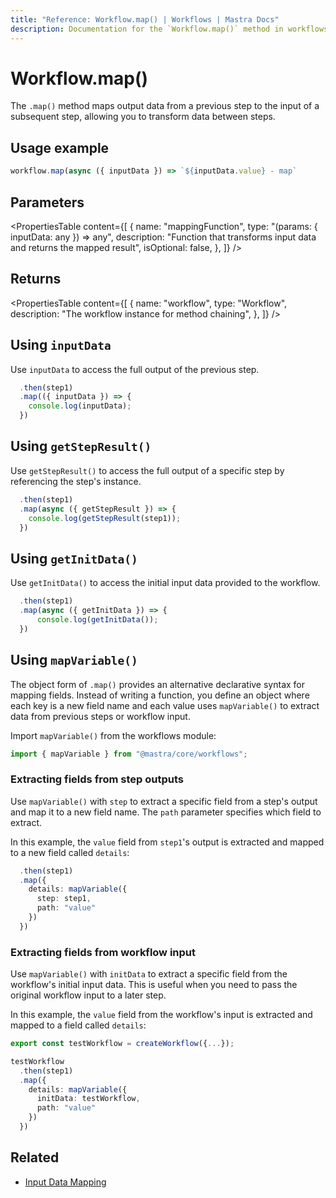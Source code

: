 ```yaml
---
title: "Reference: Workflow.map() | Workflows | Mastra Docs"
description: Documentation for the `Workflow.map()` method in workflows, which maps output data from a previous step to the input of a subsequent step.
---
```


# Workflow.map()

The `.map()` method maps output data from a previous step to the input of a subsequent step, allowing you to transform data between steps.

## Usage example

```typescript copy
workflow.map(async ({ inputData }) => `${inputData.value} - map`
```

## Parameters

<PropertiesTable
  content={[
    {
      name: "mappingFunction",
      type: "(params: { inputData: any }) => any",
      description: "Function that transforms input data and returns the mapped result",
      isOptional: false,
    },
  ]}
/>

## Returns

<PropertiesTable
  content={[
    {
      name: "workflow",
      type: "Workflow",
      description: "The workflow instance for method chaining",
    },
  ]}
/>


## Using `inputData`

Use `inputData` to access the full output of the previous step.

```typescript {3} filename="src/mastra/workflows/test-workflow.ts" showLineNumbers copy
  .then(step1)
  .map(({ inputData }) => {
    console.log(inputData);
  })
```

## Using `getStepResult()`

Use `getStepResult()` to access the full output of a specific step by referencing the step's instance.

```typescript {3} filename="src/mastra/workflows/test-workflow.ts" showLineNumbers copy
  .then(step1)
  .map(async ({ getStepResult }) => {
    console.log(getStepResult(step1));
  })
```

## Using `getInitData()`

Use `getInitData()` to access the initial input data provided to the workflow.

```typescript {3} filename="src/mastra/workflows/test-workflow.ts" showLineNumbers copy
  .then(step1)
  .map(async ({ getInitData }) => {
      console.log(getInitData());
  })
```

## Using `mapVariable()`

The object form of `.map()` provides an alternative declarative syntax for mapping fields. Instead of writing a function, you define an object where each key is a new field name and each value uses `mapVariable()` to extract data from previous steps or workflow input.

Import `mapVariable()` from the workflows module:

```typescript filename="src/mastra/workflows/test-workflow.ts" showLineNumbers copy
import { mapVariable } from "@mastra/core/workflows";
```

### Extracting fields from step outputs

Use `mapVariable()` with `step` to extract a specific field from a step's output and map it to a new field name. The `path` parameter specifies which field to extract.

In this example, the `value` field from `step1`'s output is extracted and mapped to a new field called `details`:

```typescript {3-6} filename="src/mastra/workflows/test-workflow.ts" showLineNumbers copy
  .then(step1)
  .map({
    details: mapVariable({
      step: step1,
      path: "value"
    })
  })
```

### Extracting fields from workflow input

Use `mapVariable()` with `initData` to extract a specific field from the workflow's initial input data. This is useful when you need to pass the original workflow input to a later step.

In this example, the `value` field from the workflow's input is extracted and mapped to a field called `details`:

```typescript {6-9} filename="src/mastra/workflows/test-workflow.ts" showLineNumbers copy
export const testWorkflow = createWorkflow({...});

testWorkflow
  .then(step1)
  .map({
    details: mapVariable({
      initData: testWorkflow,
      path: "value"
    })
  })
```

## Related

- [Input Data Mapping](../../../docs/workflows/control-flow.mdx#input-data-mapping)
